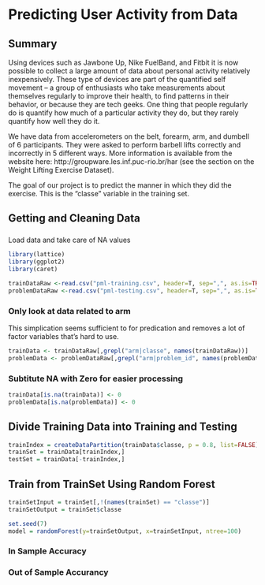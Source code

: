 # Predicting User Activity from Data

## Summary
Using devices such as Jawbone Up, Nike FuelBand, and Fitbit it is now possible to collect a large amount of data about personal activity relatively inexpensively. These type of devices are part of the quantified self movement – a group of enthusiasts who take measurements about themselves regularly to improve their health, to find patterns in their behavior, or because they are tech geeks. One thing that people regularly do is quantify how much of a particular activity they do, but they rarely quantify how well they do it. 

We have data from accelerometers on the belt, forearm, arm, and dumbell of 6 participants. They were asked to perform barbell lifts correctly and incorrectly in 5 different ways. More information is available from the website here: http://groupware.les.inf.puc-rio.br/har (see the section on the Weight Lifting Exercise Dataset). 

The goal of our project is to predict the manner in which they did the exercise. This is the "classe" variable in the training set. 

## Getting and Cleaning Data

###
Load data and take care of NA values

```r
library(lattice)
library(ggplot2)
library(caret)

trainDataRaw <-read.csv("pml-training.csv", header=T, sep=",", as.is=TRUE, na.strings=c("","#DIV/0!","NA"))
problemDataRaw <-read.csv("pml-testing.csv", header=T, sep=",", as.is=TRUE, na.strings=c("","#DIV/0!","NA"))
```

### Only look at data related to arm
This simplication seems sufficient to for predication and removes a lot of factor variables that's hard to use.
```r
trainData <- trainDataRaw[,grepl("arm|classe", names(trainDataRaw))]
problemData <- problemDataRaw[,grepl("arm|problem_id", names(problemDataRaw))]
```

### Subtitute NA with Zero for easier processing
```r
trainData[is.na(trainData)] <- 0
problemData[is.na(problemData)] <- 0
```

## Divide Training Data into Training and Testing

```r
trainIndex = createDataPartition(trainData$classe, p = 0.8, list=FALSE)
trainSet = trainData[trainIndex,]
testSet = trainData[-trainIndex,]
```

## Train from TrainSet Using Random Forest

```r
trainSetInput = trainSet[,!(names(trainSet) == "classe")]
trainSetOutput = trainSet$classe

set.seed(7)
model = randomForest(y=trainSetOutput, x=trainSetInput, ntree=100)

```

### In Sample Accuracy


### Out of Sample Accurancy



